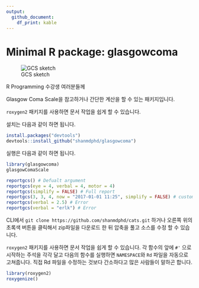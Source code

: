 ```yaml
---
output: 
  github_document:
    df_print: kable
---
```


# Minimal R package: glasgowcoma

![GCS sketch](http://sketchymedicine.com/wp-content/uploads/2012/09/GCS.jpg)

R Programming 수강생 여러분들께

Glasgow Coma Scale을 참고하거나 간단한 계산을 할 수 있는 패키지입니다.

`roxygen2` 패키지를 사용하면 문서 작업을 쉽게 할 수 있습니다.

설치는 다음과 같이 하면 됩니다.

```r
install.packages("devtools")
devtools::install_github("shanmdphd/glasgowcoma")
```

실행은 다음과 같이 하면 됩니다.

```r
library(glasgowcoma)
glasgowComaScale

reportgcs() # Defualt argument
reportgcs(eye = 4, verbal = 4, motor = 4)
reportgcs(simplify = FALSE) # Full report
reportgcs(3, 3, 4, now = "2017-01-01 11:25", simplify = FALSE) # custom time
reportgcs(verbal = 2.5) # Error
reportgcs(verbal = "erlk") # Error
```

CLI에서 `git clone https://github.com/shanmdphd/cats.git` 하거나 오른쪽 위의 초록색 버튼을 클릭해서 zip파일을 다운로드 한 뒤 압축을 풀고 소스를 수정 할 수 있습니다.

`roxygen2` 패키지를 사용하면 문서 작업을 쉽게 할 수 있습니다.
각 함수의 앞에 `#'` 으로 시작하는 주석을 각각 달고 다음의 함수를 실행하면 `NAMESPACE`와 `Rd` 파일을 자동으로 고쳐줍니다. 
직접 Rd 파일을 수정하는 것보다 간소하다고 많은 사람들이 말하곤 합니다.

```r
library(roxygen2)
roxygenize()
```

